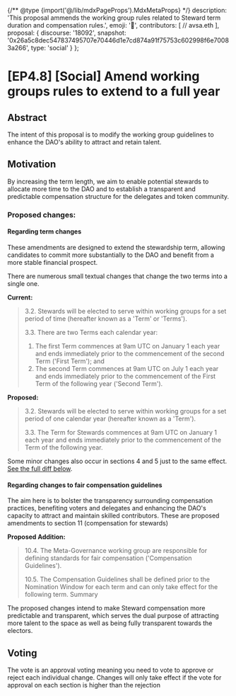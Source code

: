 {/** @type {import('@/lib/mdxPageProps').MdxMetaProps} */}
    description: 'This proposal ammends the working group rules related to Steward term duration and compensation rules.',
    emoji: '📖',
    contributors: [
        // avsa.eth
    ],
    proposal: {
        discourse: '18092',
        snapshot: '0x26a5c8dec547837495707e70446d1e7cd874a91f75753c602998f6e70083a266',
        type: 'social'
    }
};

# [EP4.8] [Social] Amend working groups rules to extend to a full year

## Abstract

The intent of this proposal is to modify the working group guidelines to enhance the DAO's ability to attract and retain talent.

## Motivation

By increasing the term length, we aim to enable potential stewards to allocate more time to the DAO and to establish a transparent and predictable compensation structure for the delegates and token community.

### Proposed changes:

#### Regarding term changes

These amendments are designed to extend the stewardship term, allowing candidates to commit more substantially to the DAO and benefit from a more stable financial prospect.

There are numerous small textual changes that change the two terms into a single one.

**Current:**

> 3.2. Stewards will be elected to serve within working groups for a set period of time (hereafter known as a 'Term' or 'Terms').
>
> 3.3. There are two Terms each calendar year:
>
> 1. The first Term commences at 9am UTC on January 1 each year and ends immediately prior to the commencement of the second Term ('First Term'); and
> 2. The second Term commences at 9am UTC on July 1 each year and ends immediately prior to the commencement of the First Term of the following year ('Second Term').

**Proposed:**

> 3.2. Stewards will be elected to serve within working groups for a set period of one calendar year (hereafter known as a 'Term').
>
> 3.3. The Term for Stewards commences at 9am UTC on January 1 each year and ends immediately prior to the commencement of the Term of the following year.

Some minor changes also occur in sections 4 and 5 just to the same effect. [See the full diff below](https://github.com/ensdomains/governance-docs/pull/44/files).

#### Regarding changes to fair compensation guidelines

The aim here is to bolster the transparency surrounding compensation practices, benefiting voters and delegates and enhancing the DAO's capacity to attract and maintain skilled contributors. These are proposed amendments to section 11 (compensation for stewards)

**Proposed Addition:**

> 10.4. The Meta-Governance working group are responsible for defining standards for fair compensation ('Compensation Guidelines').
>
> 10.5. The Compensation Guidelines shall be defined prior to the Nomination Window for each term and can only take effect for the following term. Summary

The proposed changes intend to make Steward compensation more predictable and transparent, which serves the dual purpose of attracting more talent to the space as well as being fully transparent towards the electors.

## Voting

The vote is an approval voting meaning you need to vote to approve or reject each individual change. Changes will only take effect if the vote for approval on each section is higher than the rejection
